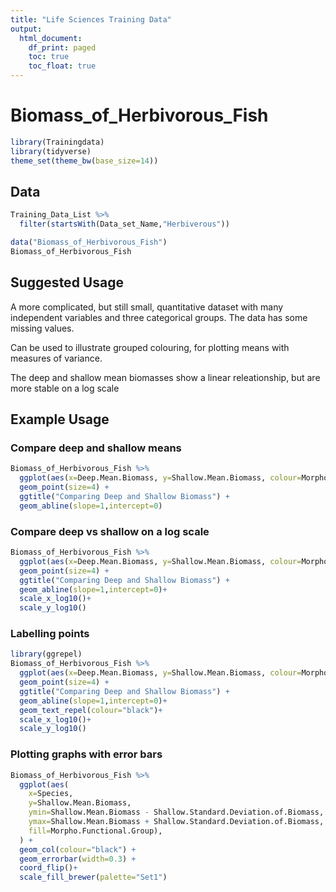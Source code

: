 ```yaml
---
title: "Life Sciences Training Data"
output:
  html_document:
    df_print: paged
    toc: true
    toc_float: true
---
```


Biomass_of_Herbivorous_Fish
===========================

```r
library(Trainingdata)
library(tidyverse)
theme_set(theme_bw(base_size=14))
```

Data
----

```r
Training_Data_List %>%
  filter(startsWith(Data_set_Name,"Herbiverous"))
```

```r
data("Biomass_of_Herbivorous_Fish")
Biomass_of_Herbivorous_Fish
```


Suggested Usage
---------------
A more complicated, but still small, quantitative dataset with many independent variables and three categorical groups.  The data has some missing values.

Can be used to illustrate grouped colouring, for plotting means with measures of variance.

The deep and shallow mean biomasses show a linear releationship, but are more stable on a log scale

Example Usage
-------------

### Compare deep and shallow means

```r
Biomass_of_Herbivorous_Fish %>%
  ggplot(aes(x=Deep.Mean.Biomass, y=Shallow.Mean.Biomass, colour=Morpho.Functional.Group)) +
  geom_point(size=4) +
  ggtitle("Comparing Deep and Shallow Biomass") +
  geom_abline(slope=1,intercept=0)
```

### Compare deep vs shallow on a log scale

```r
Biomass_of_Herbivorous_Fish %>%
  ggplot(aes(x=Deep.Mean.Biomass, y=Shallow.Mean.Biomass, colour=Morpho.Functional.Group)) +
  geom_point(size=4) +
  ggtitle("Comparing Deep and Shallow Biomass") +
  geom_abline(slope=1,intercept=0)+
  scale_x_log10()+
  scale_y_log10()
```


### Labelling points
```r
library(ggrepel)
Biomass_of_Herbivorous_Fish %>%
  ggplot(aes(x=Deep.Mean.Biomass, y=Shallow.Mean.Biomass, colour=Morpho.Functional.Group, label=Species)) +
  geom_point(size=4) +
  ggtitle("Comparing Deep and Shallow Biomass") +
  geom_abline(slope=1,intercept=0)+
  geom_text_repel(colour="black")+
  scale_x_log10()+
  scale_y_log10()

```


### Plotting graphs with error bars
```r
Biomass_of_Herbivorous_Fish %>%
  ggplot(aes(
    x=Species,
    y=Shallow.Mean.Biomass,
    ymin=Shallow.Mean.Biomass - Shallow.Standard.Deviation.of.Biomass,
    ymax=Shallow.Mean.Biomass + Shallow.Standard.Deviation.of.Biomass,
    fill=Morpho.Functional.Group),
  ) +
  geom_col(colour="black") +
  geom_errorbar(width=0.3) +
  coord_flip()+
  scale_fill_brewer(palette="Set1")
```





